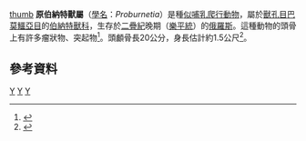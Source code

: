 {{Automatic taxobox
| taxon = Proburnetia
| authority = Tatarinov, 1968
| fossil_range = [[二疊紀|二疊紀]]晚期
| image = Proburnetia BW.jpg
| type_species = '''原伯納特獸<br>''Proburnetia viatkensis'''''
| type_species_authority = Tatarinov, 1968 
}}
[[image:Proburnetia_viatkensis.JPG|thumb]]
'''原伯納特獸屬'''（[[學名|學名]]：''Proburnetia''）是種[[似哺乳爬行動物|似哺乳爬行動物]]，屬於[[獸孔目|獸孔目]][[巴莫鱷亞目|巴莫鱷亞目]]的[[伯納特獸科|伯納特獸科]]，生存於[[二疊紀|二疊紀]]晚期（[[樂平統|樂平統]]）的[[俄羅斯|俄羅斯]]。這種動物的頭骨上有許多瘤狀物、突起物<ref name=RS02>{{cite journal |last=Rubidge |first=B.S. |coauthors=and Sidor, C.A. |year=2002 |title=On the cranial morphology of the basal therapsids ''Burnetia'' and ''Proburnetia'' (Therapsida: Burnetiidae) |journal=Journal of Vertebrate Paleontology |volume=22 |issue=2 |pages=257–267 |doi=10.1671/0272-4634(2002)022[0257:OTCMOT]2.0.CO;2 |url=https://www.washington.edu/burkemuseum/collections/paleontology/sidor/Rubidge_Sidor2002.pdf |author= |access-date=2012-06-15 |archive-url=https://web.archive.org/web/20060916175023/https://www.washington.edu/burkemuseum/collections/paleontology/sidor/Rubidge_Sidor2002.pdf |archive-date=2006-09-16 |dead-url=yes }}</ref>。頭顱骨長20公分，身長估計約1.5公尺<ref>{{Cite web |url=http://www.palaeocritti.com/by-group/biarmosuchia/proburnetia |title=存档副本 |access-date=2012-06-15 |archive-date=2016-06-30 |archive-url=https://web.archive.org/web/20160630190425/http://www.palaeocritti.com/by-group/biarmosuchia/proburnetia |dead-url=no }}</ref>。

==參考資料==
{{獸孔目|T.}}
{{Taxonbar|from=Q2386763}}

[[Category:巴莫鱷亞目|Y]]
[[Category:二疊紀合弓類|Y]]
[[Category:1968年描述的分类群|Y]]


{{synapsida-stub}}